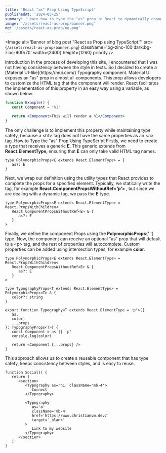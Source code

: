 ```yaml
---
title: 'React "as" Prop Using TypeScript'
publishedAt: '2024-03-25'
summary: 'Learn how to type the "as" prop in React to dynamically change the rendered HTML tag.'
image: '/assets/react-as-prop/banner.png'
og: '/assets/react-as-prop/og.png'
---
```


<Image
   alt='Banner of blog post "React as Prop using TypeScript."'
   src={`/assets/react-as-prop/banner.png`}
   className='bg-zinc-100 dark:bg-zinc-900/70'
   width={2400}
   height={1260}
   priority
/>

<Typography as='h1' variant='subtitle' className='mt-6'>
   Introduction
</Typography>

<Typography className='mb-8'>
   In the process of developing this site, I encountered that I was not having
   consistency between the style in texts. So I decided to create a [Material
   UI-like](https://mui.com/) Typography component.
</Typography>

<Typography className='mb-8'>
   Material UI exposes an "as" prop in almost all components. This prop allows
   developers to customize the HTML tag that the component will render.
</Typography>

<Typography>
   React facilitates the implementation of this property in an easy way using a
   variable, as shown below:
</Typography>

```jsx
function Example() {
   const Component = 'h1'

   return <Component>This will render a h1</Component>
}
```

<Typography className='mt-8'>
   The only challenge is to implement this property while maintaining type
   safety, because a &lt;h1&gt; tag does not have the same properties as an
   &lt;a&gt; tag.
</Typography>

<Typography as='h1' variant='subtitle' className='mt-24'>
   How to Type the "as" Prop Using TypeScript
</Typography>

<Typography>
   Firstly, we need to create a type that receives a generic <b>E</b>. This
   generic extends from <b>React.ElementType</b>, ensuring that <b>E</b> can
   only take valid HTML tag names.
</Typography>

```tsx
type PolymorphicProps<E extends React.ElementType> = {
   as?: E
}
```

<Typography className='mt-8'>
   Next, we wrap our definition using the utility types that React provides to
   complete the props for a specified element. Typically, we statically write
   the tag, for example <b>React.ComponentPropsWithoutRef&lt;'p'&gt; </b> , but
   since we are dealing with a dynamic tag, we pass the <b>E</b> type.
</Typography>

```tsx
type PolymorphicProps<E extends React.ElementType> = React.PropsWithChildren<
   React.ComponentPropsWithoutRef<E> & {
      as?: E
   }
>
```

<Typography className='mt-8'>
   Finally, we define the component Props using the <b>PolymorphicProps</b>{' '}
   type. Now, the component can receive an optional "as" prop that will default
   to a &lt;p&gt; tag, and the rest of properties will autocomplete. Custom
   properties can be added using intersection types, for example <b>color</b>.
</Typography>

```tsx
type PolymorphicProps<E extends React.ElementType> = React.PropsWithChildren<
   React.ComponentPropsWithoutRef<E> & {
      as?: E
   }
>

type TypographyProps<T extends React.ElementType> = PolymorphicProps<T> & {
   color?: string
}

export function Typography<T extends React.ElementType = 'p'>({
   as,
   color,
   ...props
}: TypographyProps<T>) {
   const Component = as || 'p'
   console.log(color)

   return <Component {...props} />
}
```

<Typography className='mt-8'>
   This approach allows us to create a reusable component that has type safety,
   keeps consistency between styles, and is easy to reuse.
</Typography>

```tsx
function Social() {
   return (
      <section>
         <Typography as='h1' className='mb-4'>
            Connect
         </Typography>

         <Typography
            as='a'
            className='mb-4'
            href='https://www.christianvm.dev/'
            target='_blank'
         >
            Link to my website
         </Typography>
      </section>
   )
}
```
